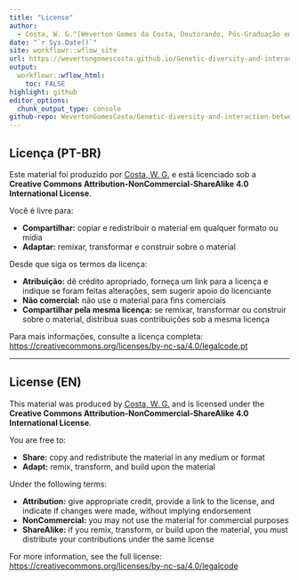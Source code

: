 ```yaml
---
title: "License"
author: 
  - Costa, W. G.^[Weverton Gomes da Costa, Doutorando, Pós-Graduação em Genética e Melhoramento - Universidade Federal de Viçosa, wevertonufv@gmail.com]
date: "`r Sys.Date()`"
site: workflowr::wflow_site
url: https://wevertongomescosta.github.io/Genetic-diversity-and-interaction-between-the-maintainers-of-commercial-Soybean-cultivars-using-self/
output:
  workflowr::wflow_html:
    toc: FALSE
highlight: github
editor_options:
  chunk_output_type: console
github-repo: WevertonGomesCosta/Genetic-diversity-and-interaction-between-the-maintainers-of-commercial-Soybean-cultivars-using-self
---
```


## Licença (PT-BR)

Este material foi produzido por [Costa, W. G.](https://github.com/WevertonGomesCosta) e está licenciado sob a **Creative Commons Attribution-NonCommercial-ShareAlike 4.0 International License**.

Você é livre para:

- **Compartilhar:** copiar e redistribuir o material em qualquer formato ou mídia  
- **Adaptar:** remixar, transformar e construir sobre o material  

Desde que siga os termos da licença:

- **Atribuição:** dê crédito apropriado, forneça um link para a licença e indique se foram feitas alterações, sem sugerir apoio do licenciante  
- **Não comercial:** não use o material para fins comerciais  
- **Compartilhar pela mesma licença:** se remixar, transformar ou construir sobre o material, distribua suas contribuições sob a mesma licença  

Para mais informações, consulte a licença completa:  
[https://creativecommons.org/licenses/by-nc-sa/4.0/legalcode.pt](https://creativecommons.org/licenses/by-nc-sa/4.0/legalcode.pt)

---

## License (EN)

This material was produced by [Costa, W. G.](https://github.com/WevertonGomesCosta) and is licensed under the **Creative Commons Attribution-NonCommercial-ShareAlike 4.0 International License**.

You are free to:

- **Share:** copy and redistribute the material in any medium or format  
- **Adapt:** remix, transform, and build upon the material  

Under the following terms:

- **Attribution:** give appropriate credit, provide a link to the license, and indicate if changes were made, without implying endorsement  
- **NonCommercial:** you may not use the material for commercial purposes  
- **ShareAlike:** if you remix, transform, or build upon the material, you must distribute your contributions under the same license  

For more information, see the full license:  
[https://creativecommons.org/licenses/by-nc-sa/4.0/legalcode](https://creativecommons.org/licenses/by-nc-sa/4.0/legalcode)